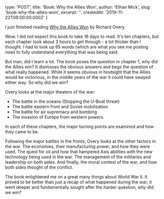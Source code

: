 
  type: 'POST',
  title: 'Book: Why the Allies Won',
  author: 'Ethan Mick',
  slug: 'book-why-the-allies-won',
  excerpt: '',
  createdAt: '2019-11-22T08:00:00.000Z'
}


I just finished reading [Why the Allies Won](http://amzn.to/1INIRfr) by
Richard Overy.

Wow. I did not expect this book to take 16 days to read. It's ten
chapters, but each chapter took about 3 hours to get through - a lot
thicker than I thought. I had to look up 65 words (which are what you
see me posting now) to fully understand everything that was being said.

But man, did I learn a lot. The book poses the question in chapter 1,
why did the Allies win? It dismisses the obvious answers and begs the
question of what really happened. While it seems obvious in hindsight
that the Allies would be victorious, in the middle years of the war it
could have swayed either way. So why did we win?

Overy looks at the major theaters of the war:

- The battle in the oceans (Stopping the U-Boat threat)
- The battle eastern front and Soviet mobilization
- The battle for air supremacy and bombing
- The invasion of Europe from western powers.

In each of these chapters, the major turning points are examined and how
they came to be.

Following the major battles in the fronts, Overy looks at the other
factors in the war. The economies, their manufacturing power, and how
they were used. The quest for oil and how that hampered Axis abilities
with the new technology being used in the war. The management of the
militaries and leadership on both sides. And finally, the moral contest
of the war, and how both sides thought of the conflict.

The book enlightened me on a great many things about World War II. It
proved to be better than just a recap of what happened during the war;
it went deeper and fundamentally sought after the harder question, *why*
did we win?